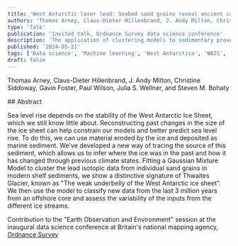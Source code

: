 ```yaml
---
title: 'West Antarctic laser lead: Seabed sand grains reveal ancient ice sheets'
authors: 'Thomas Arney, Claus-Dieter Hillenbrand, J. Andy Milton, Christine Siddoway, Gavin Foster, Paul Wilson, Julia S. Wellner, and Steven M. Bohaty' 
type: 'Talk'
publication: 'Invited talk, Ordnance Survey data science conference'
description: 'The application of clustering models to sedimentary provenance proxies for past climate research'
published: '2024-05-21'
tags: ['Data science', 'Machine learning', 'West Antarctica', 'WAIS', 'Pb', 'lead', 'K-feldspar', 'feldspar', 'Kfs', 'Thwaites']
draft: false
---
```


Thomas Arney, Claus-Dieter Hillenbrand, J. Andy Milton, Christine Siddoway, Gavin Foster, Paul Wilson, Julia S. Wellner, and Steven M. Bohaty


<InfoBox>
## Abstract

Sea level rise depends on the stability of the West Antarctic Ice Sheet, which we still know little about. Reconstructing past changes in the size of the ice sheet can help constrain our models and better predict sea level rise. To do this, we can use material eroded by the ice and deposited as marine sediment. We've developed a new way of tracing the source of this sediment, which allows us to infer where the ice was in the past and how it has changed through previous climate states. Fitting a Gaussian Mixture Model to cluster the lead isotopic data from individual sand grains in modern shelf sediments, we show a distinctive signature of Thwaites Glacier, known as "The weak underbelly of the West Antarctic ice sheet". We then use the model to classify new data from the last 3 million years from an offshore core and assess the variability of the inputs from the different ice streams.
</InfoBox>

Contribution to the "Earth Observation and Environment" session at the inaugural data science conference at Britain's national mapping agency, [Ordnance Survey](https://www.ordnancesurvey.co.uk/)